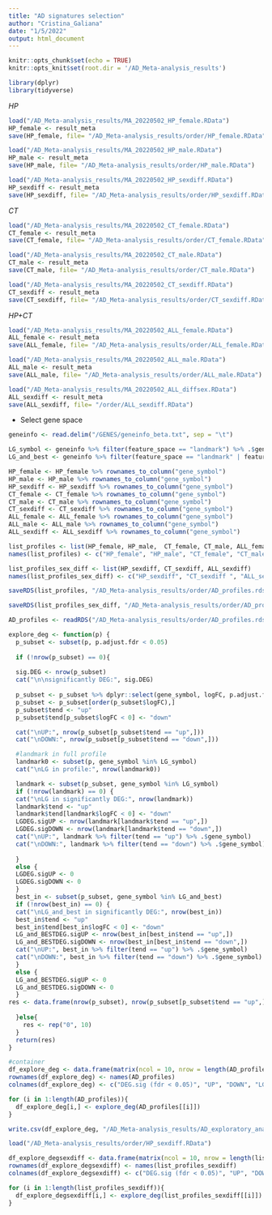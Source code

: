 ```yaml
---
title: "AD signatures selection"
author: "Cristina_Galiana"
date: "1/5/2022"
output: html_document
---
```


```r
knitr::opts_chunk$set(echo = TRUE)
knitr::opts_knit$set(root.dir = '/AD_Meta-analysis_results')
```

```r
library(dplyr)
library(tidyverse)
```

*HP*

```r
load("/AD_Meta-analysis_results/MA_20220502_HP_female.RData")
HP_female <- result_meta
save(HP_female, file= "/AD_Meta-analysis_results/order/HP_female.RData")
```

```r
load("/AD_Meta-analysis_results/MA_20220502_HP_male.RData")
HP_male <- result_meta
save(HP_male, file= "/AD_Meta-analysis_results/order/HP_male.RData")
```

```r
load("/AD_Meta-analysis_results/MA_20220502_HP_sexdiff.RData")
HP_sexdiff <- result_meta
save(HP_sexdiff, file= "/AD_Meta-analysis_results/order/HP_sexdiff.RData")
```

*CT* 

```r
load("/AD_Meta-analysis_results/MA_20220502_CT_female.RData")
CT_female <- result_meta
save(CT_female, file= "/AD_Meta-analysis_results/order/CT_female.RData")
```

```r
load("/AD_Meta-analysis_results/MA_20220502_CT_male.RData")
CT_male <- result_meta
save(CT_male, file= "/AD_Meta-analysis_results/order/CT_male.RData")
```

```r
load("/AD_Meta-analysis_results/MA_20220502_CT_sexdiff.RData")
CT_sexdiff <- result_meta
save(CT_sexdiff, file= "/AD_Meta-analysis_results/order/CT_sexdiff.RData")
```

*HP+CT*

```r
load("/AD_Meta-analysis_results/MA_20220502_ALL_female.RData")
ALL_female <- result_meta
save(ALL_female, file= "/AD_Meta-analysis_results/order/ALL_female.RData")
```

```r
load("/AD_Meta-analysis_results/MA_20220502_ALL_male.RData")
ALL_male <- result_meta
save(ALL_male, file= "/AD_Meta-analysis_results/order/ALL_male.RData")
```

```r
load("/AD_Meta-analysis_results/MA_20220502_ALL_diffsex.RData")
ALL_sexdiff <- result_meta
save(ALL_sexdiff, file= "/order/ALL_sexdiff.RData")
```

- Select gene space

```r
geneinfo <- read.delim("/GENES/geneinfo_beta.txt", sep = "\t")
```  
  
```r
LG_symbol <- geneinfo %>% filter(feature_space == "landmark") %>% .$gene_symbol
LG_and_best <- geneinfo %>% filter(feature_space == "landmark" | feature_space == "best inferred") %>% .$gene_symbol
```
  

```r
HP_female <- HP_female %>% rownames_to_column("gene_symbol")
HP_male <- HP_male %>% rownames_to_column("gene_symbol")
HP_sexdiff <- HP_sexdiff %>% rownames_to_column("gene_symbol")
CT_female <- CT_female %>% rownames_to_column("gene_symbol")
CT_male <- CT_male %>% rownames_to_column("gene_symbol")
CT_sexdiff <- CT_sexdiff %>% rownames_to_column("gene_symbol")
ALL_female <- ALL_female %>% rownames_to_column("gene_symbol")
ALL_male <- ALL_male %>% rownames_to_column("gene_symbol")
ALL_sexdiff <- ALL_sexdiff %>% rownames_to_column("gene_symbol")
```

  
```r
list_profiles <- list(HP_female, HP_male,  CT_female, CT_male, ALL_female, ALL_male)
names(list_profiles) <- c("HP_female", "HP_male", "CT_female", "CT_male", "ALL_female", "ALL_male")
```
  
```r
list_profiles_sex_diff <- list(HP_sexdiff, CT_sexdiff, ALL_sexdiff)
names(list_profiles_sex_diff) <- c("HP_sexdiff", "CT_sexdiff ", "ALL_sexdiff")
```
  
```r
saveRDS(list_profiles, "/AD_Meta-analysis_results/order/AD_profiles.rds")
```

```r
saveRDS(list_profiles_sex_diff, "/AD_Meta-analysis_results/order/AD_profiles_sexdiff.rds")
```

```r
AD_profiles <- readRDS("/AD_Meta-analysis_results/order/AD_profiles.rds")
```

```r
explore_deg <- function(p) {
  p_subset <- subset(p, p.adjust.fdr < 0.05)
  
  if (!nrow(p_subset) == 0){
  
  sig.DEG <- nrow(p_subset)
  cat("\n\nsignificantly DEG:", sig.DEG)
  
  p_subset <- p_subset %>% dplyr::select(gene_symbol, logFC, p.adjust.fdr)
  p_subset <- p_subset[order(p_subset$logFC),]
  p_subset$tend <- "up"
  p_subset$tend[p_subset$logFC < 0] <- "down"

  cat("\nUP:", nrow(p_subset[p_subset$tend == "up",]))
  cat("\nDOWN:", nrow(p_subset[p_subset$tend == "down",]))

  #landmark in full profile
  landmark0 <- subset(p, gene_symbol %in% LG_symbol)
  cat("\nLG in profile:", nrow(landmark0))

  landmark <- subset(p_subset, gene_symbol %in% LG_symbol)
  if (!nrow(landmark) == 0) {
  cat("\nLG in significantly DEG:", nrow(landmark))
  landmark$tend <- "up"
  landmark$tend[landmark$logFC < 0] <- "down"
  LGDEG.sigUP <- nrow(landmark[landmark$tend == "up",])
  LGDEG.sigDOWN <- nrow(landmark[landmark$tend == "down",])
  cat("\nUP:", landmark %>% filter(tend == "up") %>% .$gene_symbol)
  cat("\nDOWN:", landmark %>% filter(tend == "down") %>% .$gene_symbol)
  
  }
  else {
  LGDEG.sigUP <- 0
  LGDEG.sigDOWN <- 0
  }
  best_in <- subset(p_subset, gene_symbol %in% LG_and_best)
  if (!nrow(best_in) == 0) {
  cat("\nLG_and_best in significantly DEG:", nrow(best_in))
  best_in$tend <- "up"
  best_in$tend[best_in$logFC < 0] <- "down"
  LG_and_BESTDEG.sigUP <- nrow(best_in[best_in$tend == "up",])
  LG_and_BESTDEG.sigDOWN <- nrow(best_in[best_in$tend == "down",])
  cat("\nUP:", best_in %>% filter(tend == "up") %>% .$gene_symbol)
  cat("\nDOWN:", best_in %>% filter(tend == "down") %>% .$gene_symbol)
  }
  else {
  LG_and_BESTDEG.sigUP <- 0
  LG_and_BESTDEG.sigDOWN <- 0
  }
res <- data.frame(nrow(p_subset), nrow(p_subset[p_subset$tend == "up",]), nrow(p_subset[p_subset$tend == "down",]),    nrow(landmark0),nrow(landmark), LGDEG.sigUP, LGDEG.sigDOWN, nrow(best_in), LG_and_BESTDEG.sigUP, LG_and_BESTDEG.sigDOWN)
  
  }else{
    res <- rep("0", 10)
  }
  return(res)
}
```


```r
#container
df_explore_deg <- data.frame(matrix(ncol = 10, nrow = length(AD_profiles)))
rownames(df_explore_deg) <- names(AD_profiles)
colnames(df_explore_deg) <- c("DEG.sig (fdr < 0.05)", "UP", "DOWN", "LG in profile", "LG in DEG.sig", "LG in DEG.sig UP", "LG in DEG.sig DOWN", "BI in DEG.sig", "BI in DEG.sig UP", "BI in DEG.sig DOWN")

for (i in 1:length(AD_profiles)){
  df_explore_deg[i,] <- explore_deg(AD_profiles[[i]])
}
```
 
```r
write.csv(df_explore_deg, "/AD_Meta-analysis_results/AD_exploratory_analysis_DEG.csv")
```
 
```r
load("/AD_Meta-analysis_results/order/HP_sexdiff.RData")
```

```r
df_explore_degsexdiff <- data.frame(matrix(ncol = 10, nrow = length(list_profiles_sexdiff)))
rownames(df_explore_degsexdiff) <- names(list_profiles_sexdiff)
colnames(df_explore_degsexdiff) <- c("DEG.sig (fdr < 0.05)", "UP", "DOWN", "LG in profile", "LG in DEG.sig", "LG in DEG.sig UP", "LG in DEG.sig DOWN", "BI in DEG.sig", "BI in DEG.sig UP", "BI in DEG.sig DOWN")

for (i in 1:length(list_profiles_sexdiff)){
  df_explore_degsexdiff[i,] <- explore_deg(list_profiles_sexdiff[[i]])
}
```


